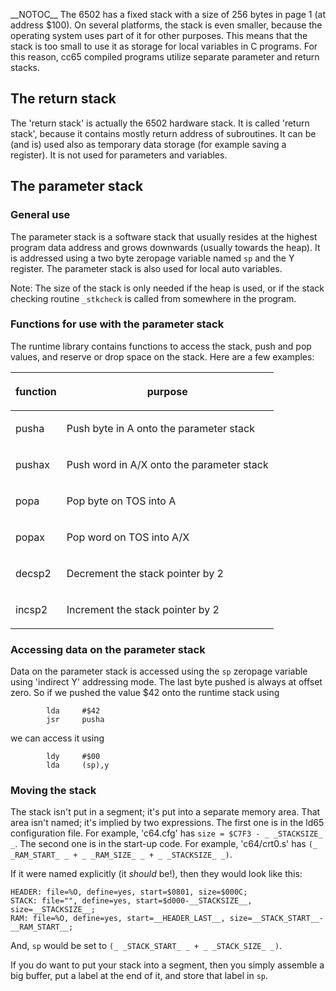 __NOTOC__
The 6502 has a fixed stack with a size of 256 bytes in page 1 (at address $100). On several platforms, the stack is even smaller, because the operating system uses part of it for other purposes. This means that the stack is too small to use it as storage for local variables in C programs. For this reason, cc65 compiled programs utilize separate parameter and return stacks.

== The return stack ==

The 'return stack' is actually the 6502 hardware stack. It is called 'return stack', because it contains mostly return address of subroutines. It can be (and is) used also as temporary data storage (for example saving a register). It is not used for parameters and variables.

== The parameter stack ==

=== General use ===

The parameter stack is a software stack that usually resides at the highest program data address and grows downwards (usually towards the heap). It is addressed using a two byte zeropage variable named <code>sp</code> and the Y register. The parameter stack is also used for local auto variables.

Note: The size of the stack is only needed if the heap is used, or if the stack checking routine <code>_stkcheck</code> is called from somewhere in the program.

=== Functions for use with the parameter stack ===

The runtime library contains functions to access the stack, push and pop values, and reserve or drop space on the stack. Here are a few examples:

{| class="wikitable"
! function !! purpose
|-
| pusha  || Push byte in A onto the parameter stack
|-
| pushax || Push word in A/X onto the parameter stack
|-
| popa   || Pop byte on TOS into A
|-
| popax  || Pop word on TOS into A/X
|-
| decsp2 || Decrement the stack pointer by 2
|-
| incsp2 || Increment the stack pointer by 2
|}

=== Accessing data on the parameter stack ===

Data on the parameter stack is accessed using the <code>sp</code> zeropage variable using 'indirect Y' addressing mode. The last byte pushed is always at offset zero. So if we pushed the value $42 onto the runtime stack using

<pre>
        lda     #$42
        jsr     pusha
</pre>

we can access it using 

<pre>
        ldy     #$00
        lda     (sp),y
</pre>


=== Moving the stack ===

The stack isn't put in a segment; it's put into a separate memory area. That area isn't named; it's implied by two expressions.  The first one is in the ld65 configuration file.  For example, 'c64.cfg' has <code>size = $C7F3 - _ _STACKSIZE_ _</code>.  The second one is in the start-up code. For example, 'c64/crt0.s' has <code>(_ _RAM_START_ _ + _ _RAM_SIZE_ _ + _ _STACKSIZE_ _)</code>.

If it were named explicitly (it ''should'' be!), then they would look like this:

<pre>
HEADER: file=%O, define=yes, start=$0801, size=$000C;
STACK: file="", define=yes, start=$d000-__STACKSIZE__, size=__STACKSIZE__;
RAM: file=%O, define=yes, start=__HEADER_LAST__, size=__STACK_START__-__RAM_START__;
</pre>

And, <code>sp</code> would be set to <code>(_ _STACK_START_ _ + _ _STACK_SIZE_ _)</code>.

If you do want to put your stack into a segment, then you simply assemble a big buffer, put a label at the end of it, and store that label in <code>sp</code>.
